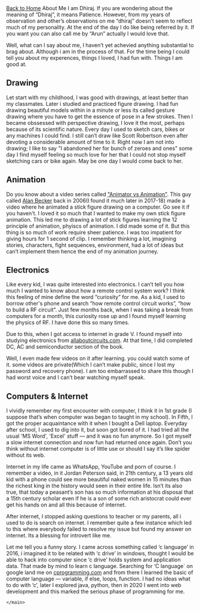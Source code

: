 

<Page title="About">
  <ThreeColumnLayout>
    <main class="center">
      <PageHeading>
        <a class="text-sm" href="/">Back to Home</a>
        <PageTitle>About Me</PageTitle>
      </PageHeading>
      <WritingContent>
I am Dhiraj. If you are wondering about the meaning of “Dhiraj”, it means Patience. However, from my years of observation and other’s observations on me “dhiraj” doesn’t seem to reflect much of my personality. At the end of the day I do like being referred by it. If you want you can also call me by “Arun” 
actually I would love that.

Well, what can I say about me, I haven’t yet achevied anything substantial to brag about. Although i am in the process of that. For the time being I could tell you about my experences, things I loved, I had fun with. Things I am good at.

## Drawing

Let start with my childhood, I was good with drawings, at least better than my classmates. Later i studied and practiced figure drawing. I had fun drawing beautiful models within in a minute or less its called gesture drawing where you have to get the essence of pose in a few strokes.
Then I became obssessed with perspective drawing, I love it the most, perhaps because of its scientific nature. Every day I used to sketch cars, bikes or any machines I could find. I still can’t draw like Scott Robertson even after devoting a considerable amount of time to it. Right now I am not into drawing; I like to say "I abandoned her for bunch of zeroes and ones" some day I find myself feeling so much love for her that I could not stop myself sketching cars or bike again. May be one day I would come back to her.

## Animation

Do you know about a video series called ["Animator vs Animation"](https://www.youtube.com/watch?v=npTC6b5-yvM). This guy called [Alan Becker](https://www.youtube.com/@alanbecker) back in 2006(I found it much later in 2017-18) made a video where he animated a stick figure drawing on a computer. Go see it if you haven't. I loved it so much that I wanted to make my own stick figure animation. This led me to drawing a lot of stick figures learning the 12 principle of animation, phyiscs of animation. I did made some of it. But this thing is so much of work require sheer patience. I was too impatient for giving hours for 1 second of clip. I remember thinking a lot, imagining stories, characters, fight sequences, environment, had a lot of ideas but can’t implement them hence the end of my animation journey.

## Electronics

Like every kid, I was quite interested into electronics. I can’t tell you how much I wanted to know about how a remote control system work? I think this feeling of mine define the word “curiosity” for me. As a kid, I used to borrow other's phone and search “how remote control circuit works”, “how to build a RF circuit”. Just few months back, when I was taking a break from computers for a month, this curiosity rose up and I found myself learning the physics of RF. I have done this so many times.

Due to this, when I got access to internet in grade V. I found myself into studying electronics from [allaboutcircuits.com](http://allaboutcircuits.com). At that time, I did completed DC, AC and semiconductor section of the book.

Well, I even made few videos on it after learning. you could watch some of it. some videos are private(Which I can’t make public, since I lost my password and recovery phone). I am too embarrassed to share this though I had worst voice and I can’t bear watching myself speak.

## Computers & Internet

I vividly remember my first encounter with computer, I think it in 1st grade (I suppose that’s when computer was began to taught in my school). In Fifth, I got the proper acquaintance with it when I bought a Dell laptop. Everyday after school, I used to dig into it, but soon got bored of it. I had tried all the usual 'MS Word', 'Excel' stuff — and it was no fun anymore. So I got myself a slow internet connection and now fun had returned once again. Don’t you think without internet computer is of little use or should I say it’s like spider without its web.

Internet in my life came as WhatsApp, YouTube and porn of course. I remember a video, in it Jordan Peterson said, in 21th century, a 13 years old kid with a phone could see more beautiful naked women in 15 minutes than the richest king in the history would seen in their entire life. Isn’t its also true, that today a peasant’s son has so much information at his disposal that a 15th century scholar even if he is a son of some rich aristocrat could ever get his hands on and all this because of internet.

After internet, I stopped asking questions to teacher or my parents, all i used to do is search on internet. I remember quite a few instance which led to this where everybody failed to resolve my issue but found my answer on internet. Its a blessing for introvert like me.

Let me tell you a funny story. I came across something called ‘c language’ in 2016, i imagined it to be related with ‘c drive’ in windows, thought I would be able to hack into computer since ‘c drive’ holds system and application data. That made by mind to learn c language. Searching for ‘C language` on google land me on [cprogramming.com](http://cprogramming.com) and from there I learned the basic of computer language — variable, if else, loops, function. I had no ideas what to do with ‘c’, later I explored java, python, then in 2020 I went into web development and this marked the serious phase of programming for me.

</WritingContent>

    </main>

  </ThreeColumnLayout>
</Page>
